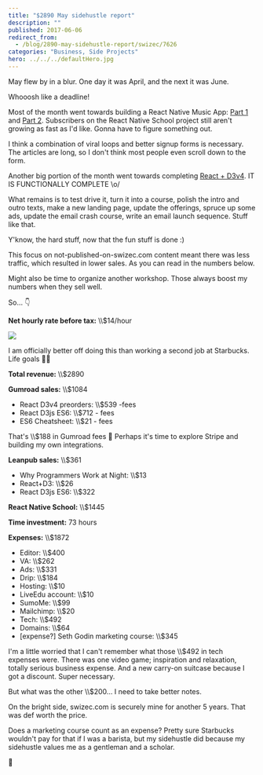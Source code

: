 ```yaml
---
title: "$2890 May sidehustle report"
description: ""
published: 2017-06-06
redirect_from:
  - /blog/2890-may-sidehustle-report/swizec/7626
categories: "Business, Side Projects"
hero: ../../../defaultHero.jpg
---
```


May flew by in a blur. One day it was April, and the next it was June.

Whooosh like a deadline!

Most of the month went towards building a React Native Music App: [Part 1](https://school.shoutem.com/lectures/build-react-native-music-app-tutorial-part1/) and [Part 2](https://school.shoutem.com/lectures/react-native-soundcloud-streaming-app-tutorial-part-2/). Subscribers on the React Native School project still aren't growing as fast as I'd like. Gonna have to figure something out.

I think a combination of viral loops and better signup forms is necessary. The articles are long, so I don't think most people even scroll down to the form.

Another big portion of the month went towards completing [React + D3v4](https://gum.co/mTWg). IT IS FUNCTIONALLY COMPLETE \\o/

What remains is to test drive it, turn it into a course, polish the intro and outro texts, make a new landing page, update the offerings, spruce up some ads, update the email crash course, write an email launch sequence. Stuff like that.

Y'know, the hard stuff, now that the fun stuff is done :)

This focus on not-published-on-swizec.com content meant there was less traffic, which resulted in lower sales. As you can read in the numbers below.

Might also be time to organize another workshop. Those always boost my numbers when they sell well.

So… 👇

**Net hourly rate before tax:** \\\\\$14/hour

![](https://swizec.com/blog/wp-content/uploads/2017/06/starbucks-salary.png)

I am officially better off doing this than working a second job at Starbucks. Life goals 💪🏼

**Total revenue:** \\\\\$2890

**Gumroad sales:** \\\\\$1084

- React D3v4 preorders: \\\\\$539 -fees
- React D3js ES6: \\\\\$712 - fees
- ES6 Cheatsheet: \\\\\$21 - fees

That's \\\\\$188 in Gumroad fees 🤔 Perhaps it's time to explore Stripe and building my own integrations.

**Leanpub sales:** \\\\\$361

- Why Programmers Work at Night: \\\\\$13
- React+D3: \\\\\$26
- React D3js ES6: \\\\\$322

**React Native School:** \\\\\$1445

**Time investment:** 73 hours

**Expenses:** \\\\\$1872

- Editor: \\\\\$400
- VA: \\\\\$262
- Ads: \\\\\$331
- Drip: \\\\\$184
- Hosting: \\\\\$10
- LiveEdu account: \\\\\$10
- SumoMe: \\\\\$99
- Mailchimp: \\\\\$20
- Tech: \\\\\$492
- Domains: \\\\\$64
- \[expense?] Seth Godin marketing course: \\\\\$345

I'm a little worried that I can't remember what those \\\\\$492 in tech expenses were. There was one video game; inspiration and relaxation, totally serious business expense. And a new carry-on suitcase because I got a discount. Super necessary.

But what was the other \\\\\$200… I need to take better notes.

On the bright side, swizec.com is securely mine for another 5 years. That was def worth the price.

Does a marketing course count as an expense? Pretty sure Starbucks wouldn't pay for that if I was a barista, but my sidehustle did because my sidehustle values me as a gentleman and a scholar.

🤔
